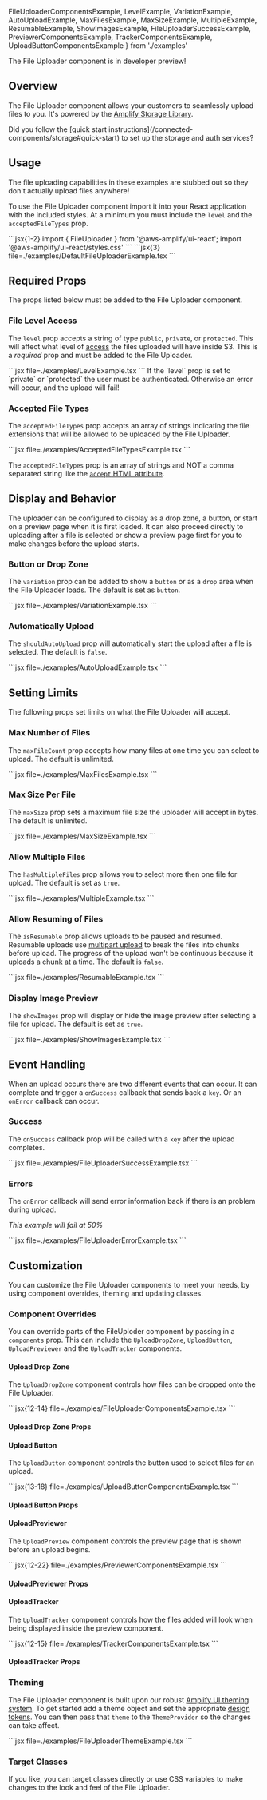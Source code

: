 FileUploaderComponentsExample, LevelExample, VariationExample, AutoUploadExample, MaxFilesExample,
MaxSizeExample, MultipleExample, ResumableExample, ShowImagesExample, FileUploaderSuccessExample, PreviewerComponentsExample, TrackerComponentsExample, UploadButtonComponentsExample } from './examples'

<Alert variation="info" heading="Developer Preview">
  The File Uploader component is in developer preview! 
</Alert>

## Overview
The File Uploader component allows your customers to seamlessly upload files to you. It's powered by the [Amplify Storage Library](https://docs.amplify.aws/lib/storage/getting-started/q/platform/js/).

<Alert role="none" heading="Wait!">
  Did you follow the [quick start instructions](/connected-components/storage#quick-start) to set up the storage and auth services?
</Alert>

## Usage

<Alert>
  The file uploading capabilities in these examples are stubbed out so they don't actually upload files anywhere!
</Alert>


To use the File Uploader component import it into your React application with the included styles. At a minimum you must include the `level` and the `acceptedFileTypes` prop.

<Example>
  <DefaultFileUploaderExample />
  <ExampleCode>
    ```jsx{1-2}
import { FileUploader } from '@aws-amplify/ui-react'; 
import '@aws-amplify/ui-react/styles.css'
    ```
    ```jsx{3} file=./examples/DefaultFileUploaderExample.tsx
    ```
  </ExampleCode>
</Example>


## Required Props
The props listed below must be added to the File Uploader component.

### File Level Access
The `level` prop accepts a string of type `public`, `private`, or `protected`. This will affect what level of [access](https://docs.amplify.aws/lib/storage/configureaccess/q/platform/js/) the files uploaded will have inside S3. This is a *required* prop and must be added to the File Uploader.

<Example>
  <LevelExample />
  
  <ExampleCode>
    ```jsx file=./examples/LevelExample.tsx
    ```
  </ExampleCode>
</Example>

<Alert role="none" variation="info" heading="Private and Protected Acccess">
  If the `level` prop is set to `private` or `protected` the user must be authenticated. Otherwise an error will occur, and the upload will fail!
</Alert>

### Accepted File Types
The `acceptedFileTypes` prop accepts an array of strings indicating the file extensions that will be allowed to be uploaded by the File Uploader. 


<Example>
  <AcceptedFileTypesExample />
  
  <ExampleCode>
    ```jsx file=./examples/AcceptedFileTypesExample.tsx
    ```
  </ExampleCode>
</Example>

<Alert variation="info">

  The `acceptedFileTypes` prop is an array of strings and NOT a comma separated string like the [`accept` HTML attribute](https://developer.mozilla.org/en-US/docs/Web/HTML/Attributes/accept).

</Alert>


## Display and Behavior

The uploader can be configured to display as a drop zone, a button, or start on a preview page when it is first loaded. It can also proceed directly to uploading after a file is selected or show a preview page first for you to make changes before the upload starts.



### Button or Drop Zone

The `variation` prop can be added to show a `button` or as a `drop` area when the File Uploader loads. The default is set as `button`.

<Example>
  <VariationExample />
  
  <ExampleCode>
    ```jsx file=./examples/VariationExample.tsx
    ```
  </ExampleCode>
</Example>


### Automatically Upload

The `shouldAutoUpload` prop will automatically start the upload after a file is selected. The default is `false`.

<Example>
  <AutoUploadExample />
  
  <ExampleCode>
    ```jsx file=./examples/AutoUploadExample.tsx
    ```
  </ExampleCode>
</Example>


## Setting Limits

The following props set limits on what the File Uploader will accept.

### Max Number of Files

The `maxFileCount` prop accepts how many files at one time you can select to upload.  The default is unlimited.

<Example>
  <MaxFilesExample />
  
  <ExampleCode>
    ```jsx file=./examples/MaxFilesExample.tsx
    ```
  </ExampleCode>
</Example>




### Max Size Per File

The `maxSize` prop sets a maximum file size the uploader will accept in bytes. The default is unlimited.

<Example>
  <MaxSizeExample />
  
  <ExampleCode>
    ```jsx file=./examples/MaxSizeExample.tsx
    ```
  </ExampleCode>
</Example>



### Allow Multiple Files

The `hasMultipleFiles` prop allows you to select more then one file for upload. The default is set as `true`. 

<Example>
  <MultipleExample />
  
  <ExampleCode>
    ```jsx file=./examples/MultipleExample.tsx
    ```
  </ExampleCode>
</Example>



### Allow Resuming of Files

The `isResumable` prop allows uploads to be paused and resumed. Resumable uploads use [multipart upload](https://docs.aws.amazon.com/AmazonS3/latest/userguide/mpuoverview.html) to break the files into chunks before upload. The progress of the upload won't be continuous because it uploads a chunk at a time. The default is `false`.

<Example>
  <ResumableExample />
  
  <ExampleCode>
    ```jsx file=./examples/ResumableExample.tsx
    ```
  </ExampleCode>
</Example>




### Display Image Preview

The `showImages` prop will display or hide the image preview after selecting a file for upload. The default is set as `true`.

<Example>
  <ShowImagesExample />
  
  <ExampleCode>
    ```jsx file=./examples/ShowImagesExample.tsx
    ```
  </ExampleCode>
</Example>






## Event Handling

When an upload occurs there are two different events that can occur. It can complete and trigger a `onSuccess` callback that sends back a `key`. Or an `onError` callback can occur. 

### Success

The `onSuccess` callback prop will be called with a `key` after the upload completes.

<Example>
  <FileUploaderSuccessExample />
  
  <ExampleCode>
    ```jsx file=./examples/FileUploaderSuccessExample.tsx
    ```
  </ExampleCode>
</Example>

### Errors

The `onError` callback will send error information back if there is an problem during upload.

_This example will fail at 50%_

<Example>
  <FileUploaderErrorExample />
  
  <ExampleCode>
  ```jsx file=./examples/FileUploaderErrorExample.tsx
  ```
  </ExampleCode>
</Example>

## Customization

<FeatureFlagSection featureFlag={FEATURE_FLAGS.IS_FILEUPLOADER_COMPONENTS_ENABLED}>

You can customize the File Uploader components to meet your needs, by using component overrides, theming and updating classes.

### Component Overrides

You can override parts of the FileUploder component by passing in a `components` prop. This can include the `UploadDropZone`, `UploadButton`, `UploadPreviewer` and the `UploadTracker` components.

#### Upload Drop Zone

The `UploadDropZone` component controls how files can be dropped onto the File Uploader.

<Example>
  <FileUploaderComponentsExample />
  
  <ExampleCode>
    ```jsx{12-14} file=./examples/FileUploaderComponentsExample.tsx
    ```
  </ExampleCode>
</Example>

#### Upload Drop Zone Props

<ReactPropsTable props={UPLOAD_DROP_COMPONENTS} />


#### Upload Button

The `UploadButton` component controls the button used to select files for an upload.

<Example>
  <UploadButtonComponentsExample />
  
  <ExampleCode>
    ```jsx{13-18} file=./examples/UploadButtonComponentsExample.tsx
    ```
  </ExampleCode>
</Example>

#### Upload Button Props


<ReactPropsTable props={UPLOAD_BUTTON_COMPONENTS} />

#### UploadPreviewer

The `UploadPreview` component controls the preview page that is shown before an upload begins.

<Example>
  <PreviewerComponentsExample />
  
  <ExampleCode>
    ```jsx{12-22} file=./examples/PreviewerComponentsExample.tsx
    ```
  </ExampleCode>
</Example>

#### UploadPreviewer Props

<ReactPropsTable props={PREVIEWER_COMPONENTS} />


#### UploadTracker

The `UploadTracker` component controls how the files added will look when being displayed inside the preview component.

<Example>
  <TrackerComponentsExample />
  
  <ExampleCode>
    ```jsx{12-15} file=./examples/TrackerComponentsExample.tsx
    ```
  </ExampleCode>
</Example>

#### UploadTracker Props

<ReactPropsTable props={TRACKER_COMPONENTS} />

</FeatureFlagSection>

### Theming

The File Uploader component is built upon our robust [Amplify UI theming system](../../theming). To get started add a theme object and set the appropriate [design tokens](../../theming#design-tokens). You can then pass that `theme` to the `ThemeProvider` so the changes can take affect.

<Example>
  <FileUploaderThemeExample />
  
  <ExampleCode>
    ```jsx file=./examples/FileUploaderThemeExample.tsx
    ```
  </ExampleCode>
</Example>

### Target Classes

If you like, you can target classes directly or use CSS variables to make changes to the look and feel of the File Uploader. 

<ComponentStyleDisplay componentName="FileUploader" />

